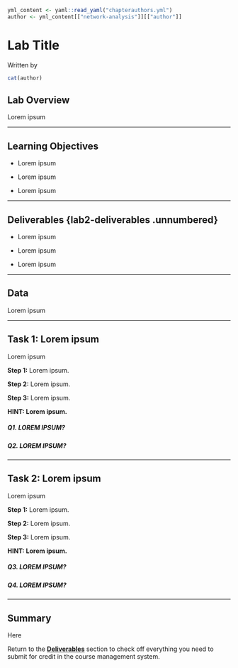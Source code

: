 ```r
yml_content <- yaml::read_yaml("chapterauthors.yml")
author <- yml_content[["network-analysis"]][["author"]]
```
# Lab Title {#network-analysis}

Written by
```r
cat(author)
```

## Lab Overview {.unnumbered}

Lorem ipsum

------------------------------------------------------------------------

## Learning Objectives {.unnumbered}

-   Lorem ipsum

-   Lorem ipsum 

-   Lorem ipsum 

------------------------------------------------------------------------

## Deliverables {lab2-deliverables .unnumbered}

-   Lorem ipsum

-   Lorem ipsum

-   Lorem ipsum

------------------------------------------------------------------------

## Data {.unnumbered}

Lorem ipsum

------------------------------------------------------------------------

## Task 1: Lorem ipsum {.unnumbered}

Lorem ipsum

**Step 1:** Lorem ipsum.

**Step 2:** Lorem ipsum.

**Step 3:** Lorem ipsum.

__HINT: Lorem ipsum.__

##### Q1. LOREM IPSUM? {.unnumbered}

##### Q2. LOREM IPSUM? {.unnumbered}

------------------------------------------------------------------------

## Task 2: Lorem ipsum {.unnumbered}

Lorem ipsum

**Step 1:** Lorem ipsum.

**Step 2:** Lorem ipsum.

**Step 3:** Lorem ipsum.

__HINT: Lorem ipsum.__

##### Q3. LOREM IPSUM? {.unnumbered}

##### Q4. LOREM IPSUM? {.unnumbered}

------------------------------------------------------------------------

## Summary {.unnumbered}

Here

Return to the **[Deliverables](#lab2-deliverables)** section to check off everything you need to submit for credit in the course management system.
